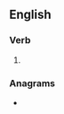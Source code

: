 ==English==

===Verb===
{{head|en|verb form}}

# {{en-past of|taunt}}

===Anagrams===
* {{anagrams|en|a=adenttu|attuned|nutated}}